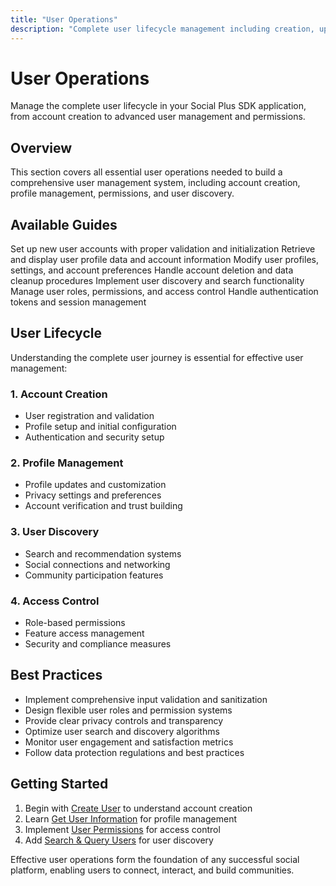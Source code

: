 ```yaml
---
title: "User Operations"
description: "Complete user lifecycle management including creation, updates, permissions, and account operations."
---
```


# User Operations

Manage the complete user lifecycle in your Social Plus SDK application, from account creation to advanced user management and permissions.

## Overview

This section covers all essential user operations needed to build a comprehensive user management system, including account creation, profile management, permissions, and user discovery.

## Available Guides

<CardGroup cols={3}>
  <Card title="Create User" icon="user-plus" href="/social-plus-sdk/core-concepts/user-management/user-operations/create-user">
    Set up new user accounts with proper validation and initialization
  </Card>
  
  <Card title="Get User Information" icon="info" href="/social-plus-sdk/core-concepts/user-management/user-operations/get-user-information">
    Retrieve and display user profile data and account information
  </Card>
  
  <Card title="Update User Information" icon="edit" href="/social-plus-sdk/core-concepts/user-management/user-operations/update-user-information">
    Modify user profiles, settings, and account preferences
  </Card>
  
  <Card title="Delete User" icon="user-minus" href="/social-plus-sdk/core-concepts/user-management/user-operations/delete-user">
    Handle account deletion and data cleanup procedures
  </Card>
  
  <Card title="Search & Query Users" icon="search" href="/social-plus-sdk/core-concepts/user-management/user-operations/search-and-query-users">
    Implement user discovery and search functionality
  </Card>
  
  <Card title="User Permissions" icon="shield-check" href="/social-plus-sdk/core-concepts/user-management/user-operations/user-permission">
    Manage user roles, permissions, and access control
  </Card>
  
  <Card title="Token Management" icon="key" href="/social-plus-sdk/core-concepts/user-management/user-operations/user-token-management">
    Handle authentication tokens and session management
  </Card>
</CardGroup>

## User Lifecycle

Understanding the complete user journey is essential for effective user management:

### 1. Account Creation
- User registration and validation
- Profile setup and initial configuration
- Authentication and security setup

### 2. Profile Management
- Profile updates and customization
- Privacy settings and preferences
- Account verification and trust building

### 3. User Discovery
- Search and recommendation systems
- Social connections and networking
- Community participation features

### 4. Access Control
- Role-based permissions
- Feature access management
- Security and compliance measures

## Best Practices

- Implement comprehensive input validation and sanitization
- Design flexible user roles and permission systems
- Provide clear privacy controls and transparency
- Optimize user search and discovery algorithms
- Monitor user engagement and satisfaction metrics
- Follow data protection regulations and best practices

## Getting Started

1. Begin with [Create User](/social-plus-sdk/core-concepts/user-management/user-operations/create-user) to understand account creation
2. Learn [Get User Information](/social-plus-sdk/core-concepts/user-management/user-operations/get-user-information) for profile management
3. Implement [User Permissions](/social-plus-sdk/core-concepts/user-management/user-operations/user-permission) for access control
4. Add [Search & Query Users](/social-plus-sdk/core-concepts/user-management/user-operations/search-and-query-users) for user discovery

Effective user operations form the foundation of any successful social platform, enabling users to connect, interact, and build communities.
